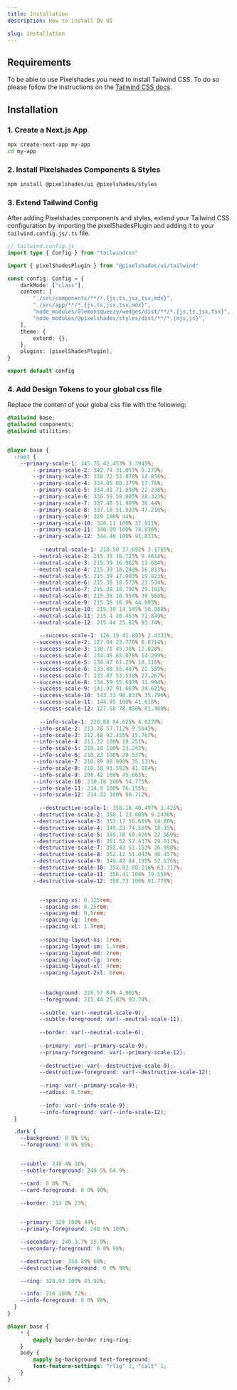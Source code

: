 ```yaml
---
title: Installation
description: How to install DV UI

slug: installation
---
```


## Requirements

To be able to use Pixelshades you need to install Tailwind CSS. 
To do so please follow the instructions on the [Tailwind CSS docs](https://tailwindcss.com/docs/installation).

## Installation

### 1. Create a Next.js App

```bash
npx create-next-app my-app
cd my-app
```


### 2. Install Pixelshades Components & Styles

```bash
npm install @pixelshades/ui @pixelshades/styles
```

### 3. Extend Tailwind Config

After adding Pixelshades components and styles, extend your Tailwind CSS configuration by importing the pixelShadesPlugin and adding it to your `tailwind.config.js/.ts` file. 

```ts
// tailwind.config.js
import type { Config } from "tailwindcss"

import { pixelShadesPlugin } from "@pixelshades/ui/tailwind"

const config: Config = {
	darkMode: ["class"],
	content: [
		"./src/components/**/*.{js,ts,jsx,tsx,mdx}",
		"./src/app/**/*.{js,ts,jsx,tsx,mdx}",
		"node_modules/@lemonsqueezy/wedges/dist/**/*.{js,ts,jsx,tsx}",
		"node_modules/@pixelshades/styles/dist/**/*.{mjs,js}",
	],
	theme: {
		extend: {},
	},
	plugins: [pixelShadesPlugin],
}

export default config

```

### 4. Add Design Tokens to your global css file

Replace the content of your global css file with the following:

```css
@tailwind base;
@tailwind components;
@tailwind utilities;


@layer base {
  :root {
    --primary-scale-1: 345.75 42.453% 3.3945%;
		--primary-scale-2: 342.74 31.057% 9.279%;
		--primary-scale-3: 338.72 53.878% 14.856%;
		--primary-scale-4: 334.05 80.379% 17.76%;
		--primary-scale-5: 334.81 71.898% 22.238%;
		--primary-scale-6: 336.59 58.805% 28.323%;
		--primary-scale-7: 337.48 51.909% 36.44%;
		--primary-scale-8: 337.18 51.933% 47.218%;
		--primary-scale-9: 329 100% 44%;
		--primary-scale-10: 328.11 100% 37.911%;
		--primary-scale-11: 340.99 100% 78.836%;
		--primary-scale-12: 344.46 100% 91.811%;
        
          --neutral-scale-1: 218.58 37.692% 3.1765%;
		--neutral-scale-2: 215.39 16.725% 9.4618%;
		--neutral-scale-3: 215.39 16.962% 13.684%;
		--neutral-scale-4: 215.39 18.248% 16.813%;
		--neutral-scale-5: 215.39 17.903% 19.823%;
		--neutral-scale-6: 215.38 18.573% 23.534%;
		--neutral-scale-7: 215.38 18.792% 29.161%;
		--neutral-scale-8: 215.38 18.954% 39.568%;
		--neutral-scale-9: 215.38 16.9% 44.893%;
		--neutral-scale-10: 215.39 14.545% 50.088%;
		--neutral-scale-11: 215.4 20.453% 71.849%;
		--neutral-scale-12: 215.44 25.82% 93.74%;
        
          --success-scale-1: 126.19 41.893% 2.4331%;
		--success-scale-2: 127.04 23.778% 8.0714%;
		--success-scale-3: 130.71 45.38% 12.028%;
		--success-scale-4: 134.46 65.078% 14.299%;
		--success-scale-5: 134.47 61.29% 18.116%;
		--success-scale-6: 133.88 55.487% 22.559%;
		--success-scale-7: 133.87 53.538% 27.267%;
		--success-scale-8: 134.59 55.693% 31.994%;
		--success-scale-9: 141.92 91.069% 34.621%;
		--success-scale-10: 143.33 98.831% 35.796%;
		--success-scale-11: 144.95 100% 41.618%;
		--success-scale-12: 127.58 78.858% 81.488%;
        
          --info-scale-1: 220.88 84.625% 4.0378%;
		--info-scale-2: 213.78 57.712% 9.5643%;
		--info-scale-3: 212.48 92.455% 15.767%;
		--info-scale-4: 211.22 100% 19.251%;
		--info-scale-5: 210.18 100% 23.242%;
		--info-scale-6: 210.23 100% 28.537%;
		--info-scale-7: 210.89 88.998% 35.131%;
		--info-scale-8: 210.38 91.592% 41.184%;
		--info-scale-9: 208.42 100% 45.663%;
		--info-scale-10: 210.18 100% 54.775%;
		--info-scale-11: 214.9 100% 76.155%;
		--info-scale-12: 214.22 100% 90.712%;
        
          --destructive-scale-1: 358.18 40.497% 3.425%;
		--destructive-scale-2: 358.1 23.808% 9.2438%;
		--destructive-scale-3: 353.17 56.689% 14.86%;
		--destructive-scale-4: 349.23 74.569% 18.35%;
		--destructive-scale-5: 349.78 68.426% 22.959%;
		--destructive-scale-6: 351.52 57.437% 29.011%;
		--destructive-scale-7: 352.43 51.153% 36.998%;
		--destructive-scale-8: 352.12 51.043% 48.457%;
		--destructive-scale-9: 349.42 84.195% 57.576%;
		--destructive-scale-10: 352.02 88.216% 63.717%;
		--destructive-scale-11: 356.41 100% 79.556%;
		--destructive-scale-12: 358.73 100% 91.778%;


          --spacing-xs: 0.125rem;
          --spacing-sm: 0.25rem;
          --spacing-md: 0.5rem;
          --spacing-lg: 1rem;
          --spacing-xl: 1.5rem;
      
          --spacing-layout-xs: 1rem;
          --spacing-layout-sm: 1.5rem;
          --spacing-layout-md: 2rem;
          --spacing-layout-lg: 3rem;
          --spacing-layout-xl: 4rem;
          --spacing-layout-2xl: 6rem;
      
      
          --background: 228.57 84% 4.902%;
          --foreground: 215.44 25.82% 93.74%;
      
          --subtle: var(--neutral-scale-9);
          --subtle-foreground: var(--neutral-scale-11);
      
          --border: var(--neutral-scale-6);
      
          --primary: var(--primary-scale-9);
          --primary-foreground: var(--primary-scale-12);
      
          --destructive: var(--destructive-scale-9);
          --destructive-foreground: var(--destructive-scale-12);
          
          --ring: var(--primary-scale-9);
          --radius: 0.5rem;
      
          --info: var(--info-scale-9);
          --info-foreground: var(--info-scale-12);
  }

  .dark {
    --background: 0 0% 5%;
    --foreground: 0 0% 95%;


    --subtle: 240 4% 16%;
    --subtle-foreground: 240 5% 64.9%;

    --card: 0 0% 7%;
    --card-foreground: 0 0% 98%;

    --border: 213 8% 23%;

    
    --primary: 329 100% 44%;
    --primary-foreground: 240 0% 100%;

    --secondary: 240 3.7% 15.9%;
    --secondary-foreground: 0 0% 98%;

    --destructive: 350 89% 60%;
    --destructive-foreground: 0 0% 98%;

    --ring: 328.93 100% 43.92%;

    --info: 210 100% 72%;
    --info-foreground: 0 0% 98%;
  }
}

@layer base {
	* {
		@apply border-border ring-ring;
	}
	body {
		@apply bg-background text-foreground;
		font-feature-settings: "rlig" 1, "calt" 1;
	}
}
```